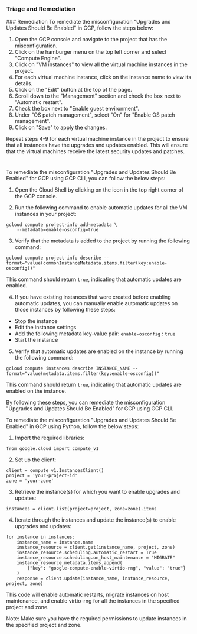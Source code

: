 
### Triage and Remediation
<Tabs>
<Tab title='Remediation'>
### Remediation

<AccordionGroup>
<Accordion title='Using Console' defaultOpen='true'>
To remediate the misconfiguration "Upgrades and Updates Should Be Enabled" in GCP, follow the steps below:

1. Open the GCP console and navigate to the project that has the misconfiguration.
2. Click on the hamburger menu on the top left corner and select "Compute Engine".
3. Click on "VM instances" to view all the virtual machine instances in the project.
4. For each virtual machine instance, click on the instance name to view its details.
5. Click on the "Edit" button at the top of the page.
6. Scroll down to the "Management" section and check the box next to "Automatic restart".
7. Check the box next to "Enable guest environment".
8. Under "OS patch management", select "On" for "Enable OS patch management".
9. Click on "Save" to apply the changes.

Repeat steps 4-9 for each virtual machine instance in the project to ensure that all instances have the upgrades and updates enabled. This will ensure that the virtual machines receive the latest security updates and patches.

#
</Accordion>

<Accordion title='Using CLI'>
To remediate the misconfiguration "Upgrades and Updates Should Be Enabled" for GCP using GCP CLI, you can follow the below steps:

1. Open the Cloud Shell by clicking on the icon in the top right corner of the GCP console.

2. Run the following command to enable automatic updates for all the VM instances in your project:

```
gcloud compute project-info add-metadata \
    --metadata=enable-osconfig=true
```

3. Verify that the metadata is added to the project by running the following command:

```
gcloud compute project-info describe --format="value(commonInstanceMetadata.items.filter(key:enable-osconfig))"
```

This command should return `true`, indicating that automatic updates are enabled.

4. If you have existing instances that were created before enabling automatic updates, you can manually enable automatic updates on those instances by following these steps:

- Stop the instance
- Edit the instance settings
- Add the following metadata key-value pair: `enable-osconfig` : `true`
- Start the instance

5. Verify that automatic updates are enabled on the instance by running the following command:

```
gcloud compute instances describe INSTANCE_NAME --format="value(metadata.items.filter(key:enable-osconfig))"
```

This command should return `true`, indicating that automatic updates are enabled on the instance.

By following these steps, you can remediate the misconfiguration "Upgrades and Updates Should Be Enabled" for GCP using GCP CLI.
</Accordion>

<Accordion title='Using Python'>
To remediate the misconfiguration "Upgrades and Updates Should Be Enabled" in GCP using Python, follow the below steps:

1. Import the required libraries:

```
from google.cloud import compute_v1
```

2. Set up the client:

```
client = compute_v1.InstancesClient()
project = 'your-project-id'
zone = 'your-zone'
```

3. Retrieve the instance(s) for which you want to enable upgrades and updates:

```
instances = client.list(project=project, zone=zone).items
```

4. Iterate through the instances and update the instance(s) to enable upgrades and updates:

```
for instance in instances:
    instance_name = instance.name
    instance_resource = client.get(instance_name, project, zone)
    instance_resource.scheduling.automatic_restart = True
    instance_resource.scheduling.on_host_maintenance = "MIGRATE"
    instance_resource.metadata.items.append(
        {"key": "google-compute-enable-virtio-rng", "value": "true"}
    )
    response = client.update(instance_name, instance_resource, project, zone)
```

This code will enable automatic restarts, migrate instances on host maintenance, and enable virtio-rng for all the instances in the specified project and zone.

Note: Make sure you have the required permissions to update instances in the specified project and zone.
</Accordion>

</AccordionGroup>
</Tab>
</Tabs>
